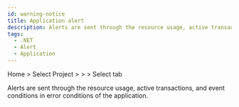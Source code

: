 ```yaml
---
id: warning-notice
title: Application alert
description: Alerts are sent through the resource usage, active transactions, and event conditions of error conditions of the application.
tags:
  - .NET
  - Alert
  - Application
---
```


Home > Select Project > <Cmdname sid="side_event" className="uitext" /> > <Cmdname sid="side_eventSetting" className="uitext" /> > Select <Cmdname sid="application" className="uitext" /> tab

Alerts are sent through the resource usage, active transactions, and event conditions in error conditions of the application.

<ImgLang img='set-events-app.png' desc='Event Setting - application' />


<Seteventbasic />


<Seteventbyitems />
